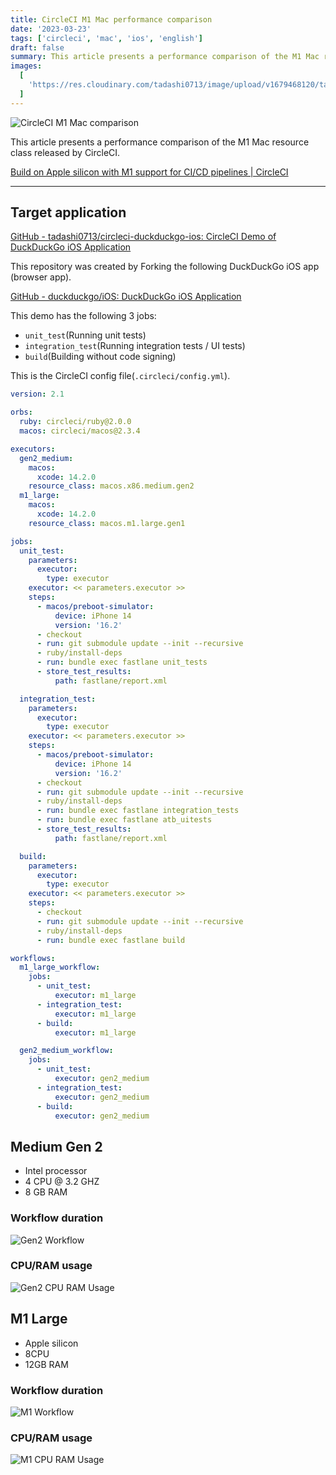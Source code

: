 ```yaml
---
title: CircleCI M1 Mac performance comparison
date: '2023-03-23'
tags: ['circleci', 'mac', 'ios', 'english']
draft: false
summary: This article presents a performance comparison of the M1 Mac resource class released by CircleCI.
images:
  [
    'https://res.cloudinary.com/tadashi0713/image/upload/v1679468120/tadashi0713.dev/circleci-m1-comparison.jpg',
  ]
---
```


![CircleCI M1 Mac comparison](https://res.cloudinary.com/tadashi0713/image/upload/v1679468120/tadashi0713.dev/circleci-m1-comparison.jpg)

This article presents a performance comparison of the M1 Mac resource class released by CircleCI.

[Build on Apple silicon with M1 support for CI/CD pipelines | CircleCI](https://circleci.com/blog/m1-mac-resource-class/)

---

<TOCInline toc={props.toc} />

## Target application

[GitHub - tadashi0713/circleci-duckduckgo-ios: CircleCI Demo of DuckDuckGo iOS Application](https://github.com/tadashi0713/circleci-duckduckgo-ios)

This repository was created by Forking the following DuckDuckGo iOS app (browser app).

[GitHub - duckduckgo/iOS: DuckDuckGo iOS Application](https://github.com/duckduckgo/iOS)

This demo has the following 3 jobs:

- `unit_test`(Running unit tests)
- `integration_test`(Running integration tests / UI tests)
- `build`(Building without code signing)

This is the CircleCI config file(`.circleci/config.yml`).

```yaml
version: 2.1

orbs:
  ruby: circleci/ruby@2.0.0
  macos: circleci/macos@2.3.4

executors:
  gen2_medium:
    macos:
      xcode: 14.2.0
    resource_class: macos.x86.medium.gen2
  m1_large:
    macos:
      xcode: 14.2.0
    resource_class: macos.m1.large.gen1

jobs:
  unit_test:
    parameters:
      executor:
        type: executor
    executor: << parameters.executor >>
    steps:
      - macos/preboot-simulator:
          device: iPhone 14
          version: '16.2'
      - checkout
      - run: git submodule update --init --recursive
      - ruby/install-deps
      - run: bundle exec fastlane unit_tests
      - store_test_results:
          path: fastlane/report.xml

  integration_test:
    parameters:
      executor:
        type: executor
    executor: << parameters.executor >>
    steps:
      - macos/preboot-simulator:
          device: iPhone 14
          version: '16.2'
      - checkout
      - run: git submodule update --init --recursive
      - ruby/install-deps
      - run: bundle exec fastlane integration_tests
      - run: bundle exec fastlane atb_uitests
      - store_test_results:
          path: fastlane/report.xml

  build:
    parameters:
      executor:
        type: executor
    executor: << parameters.executor >>
    steps:
      - checkout
      - run: git submodule update --init --recursive
      - ruby/install-deps
      - run: bundle exec fastlane build

workflows:
  m1_large_workflow:
    jobs:
      - unit_test:
          executor: m1_large
      - integration_test:
          executor: m1_large
      - build:
          executor: m1_large

  gen2_medium_workflow:
    jobs:
      - unit_test:
          executor: gen2_medium
      - integration_test:
          executor: gen2_medium
      - build:
          executor: gen2_medium
```

## Medium Gen 2

- Intel processor
- 4 CPU @ 3.2 GHZ
- 8 GB RAM

### Workflow duration

![Gen2 Workflow](https://res.cloudinary.com/tadashi0713/image/upload/v1679573277/tadashi0713.dev/gen2_workflow.png)

### CPU/RAM usage

![Gen2 CPU RAM Usage](https://res.cloudinary.com/tadashi0713/image/upload/v1679573058/tadashi0713.dev/gen2_cpu_ram_usage.png)

## M1 Large

- Apple silicon
- 8CPU
- 12GB RAM

### Workflow duration

![M1 Workflow](https://res.cloudinary.com/tadashi0713/image/upload/v1679573318/tadashi0713.dev/m1_workflow.png)

### CPU/RAM usage

![M1 CPU RAM Usage](https://res.cloudinary.com/tadashi0713/image/upload/v1679572726/tadashi0713.dev/m1_cpu_ram_usage.png)
